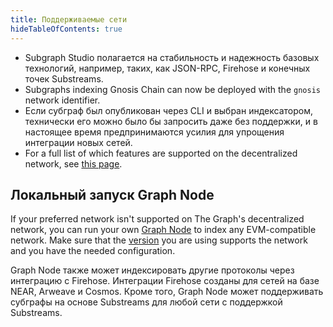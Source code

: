 ```yaml
---
title: Поддерживаемые сети
hideTableOfContents: true
---
```




<SupportedNetworksTable networks={props.networks} />

- Subgraph Studio полагается на стабильность и надежность базовых технологий, например, таких, как JSON-RPC, Firehose и конечных точек Substreams.
- Subgraphs indexing Gnosis Chain can now be deployed with the `gnosis` network identifier.
- Если субграф был опубликован через CLI и выбран индексатором, технически его можно было бы запросить даже без поддержки, и в настоящее время предпринимаются усилия для упрощения интеграции новых сетей.
- For a full list of which features are supported on the decentralized network, see [this page](https://github.com/graphprotocol/indexer/blob/main/docs/feature-support-matrix.md).

## Локальный запуск Graph Node

If your preferred network isn't supported on The Graph's decentralized network, you can run your own [Graph Node](https://github.com/graphprotocol/graph-node) to index any EVM-compatible network. Make sure that the [version](https://github.com/graphprotocol/graph-node/releases) you are using supports the network and you have the needed configuration.

Graph Node также может индексировать другие протоколы через интеграцию с Firehose. Интеграции Firehose созданы для сетей на базе NEAR, Arweave и Cosmos. Кроме того, Graph Node может поддерживать субграфы на основе Substreams для любой сети с поддержкой Substreams.
